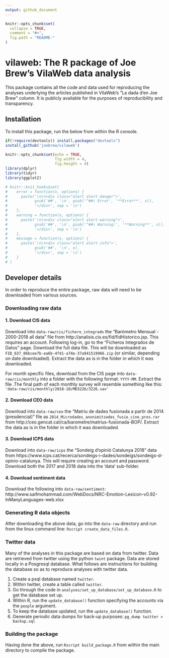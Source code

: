 ```yaml
---
output: github_document
---
```


<!-- README.md is generated from README.Rmd. Please edit that file -->

```r
knitr::opts_chunk$set(
  collapse = TRUE,
  comment = "#>",
  fig.path = "README-"
)
```

# vilaweb: The R package of Joe Brew's VilaWeb data analysis

This package contains all the code and data used for reproducing the analyses underlying the articles published in VilaWeb's "La dada d'en Joe Brew" column. It is publicly available for the purposes of reproducibility and transparency.

## Installation

To install this package, run the below from within the R console.


```r
if(!require(devtools)) install.packages("devtools")
install_github('joebrew/vilaweb')
```


```r
knitr::opts_chunk$set(echo = TRUE,
                      fig.width = 4,
                      fig.height = 4)
library(dplyr)
library(tidyr)
library(ggplot2)

# knitr::knit_hooks$set(
#    error = function(x, options) {
#      paste('\n\n<div class="alert alert-danger">',
#            gsub('##', '\n', gsub('^##\ Error', '**Error**', x)),
#            '</div>', sep = '\n')
#    },
#    warning = function(x, options) {
#      paste('\n\n<div class="alert alert-warning">',
#            gsub('##', '\n', gsub('^##\ Warning:', '**Warning**', x)),
#            '</div>', sep = '\n')
#    },
#    message = function(x, options) {
#      paste('\n\n<div class="alert alert-info">',
#            gsub('##', '\n', x),
#            '</div>', sep = '\n')
#    }
# )
```



## Developer details

In order to reproduce the entire package, raw data will need to be downloaded from various sources.  

### Downloading raw data

#### 1. Download CIS data

Download into `data-raw/cis/fichero_integrado` the "Barómetro Mensual - 2000-2018 all data" file from http://analisis.cis.es/fid/fidHistorico.jsp. This requires an account. Following log-in, go to the "Ficheros Integrados de Datos"  page. Download the full data file. This will be downloaded as `FID_637_06bcee7b-ea6b-4f41-a74e-37a941519966.zip` (or similar, depending on date downloaded). Extract the data as is in the folder in which it was downloaded.

For month specific files, download from the CIS page into `data-raw/cis/monthly` into a folder with the following format: `YYYY-MM`. Extract the file .The final path of each monthly survey will resemble something like this: `'data-raw/cis/monthly/2018-10/MD3226/3226.sav'`

#### 2. Download CEO data

Download into `data-raw/ceo` the "Matriu de dades fusionada a partir de 2014 (presdencial)" file as `2014_Microdades_anonimitzades_fusio_cine_pres.rar` from http://ceo.gencat.cat/ca/barometre/matrius-fusionada-BOP/.  Extract the data as is in the folder in which it was downloaded.

#### 3. Download ICPS data

Download into `data-raw/icps` the "Sondeig d'opinió Catalunya 2018" data from https://www.icps.cat/recerca/sondeigs-i-dades/sondeigs/sondeigs-d-opinio-catalunya. This will require creating an account and password. Download both the 2017 and 2018 data into the 'data' sub-folder.

#### 4. Download sentiment data

Download the following into `data-raw/sentiment`: http://www.saifmohammad.com/WebDocs/NRC-Emotion-Lexicon-v0.92-InManyLanguages-web.xlsx

### Generating R data objects

After downloading the above data, go into the `data-raw` directory and run from the linux command line: `Rscript create_data_files.R`.

### Twitter data

Many of the analyses in this package are based on data from twitter. Data are retrieved from twitter using the python `twint` package. Data are stored locally in a Posgresql database. What follows are instructions for building the database so as to reproduce analyses with twitter data.

1. Create a psql database named `twitter`.  
2. Within twitter, create a table called `twitter`.
3. Go through the code in `analyses/set_up_database/set_up_database.R` to get the database set up. 
4. Within R, run the `update_database()` function specifying the accounts via the `people` argument.
5. To keep the database updated, run the `update_database()` function.
6. Generate periodic data dumps for back-up purposes: `pg_dump twitter > backup.sql`

### Building the package

Having done the above, run `Rscript build_package.R` from within the main directory to compile the package.


